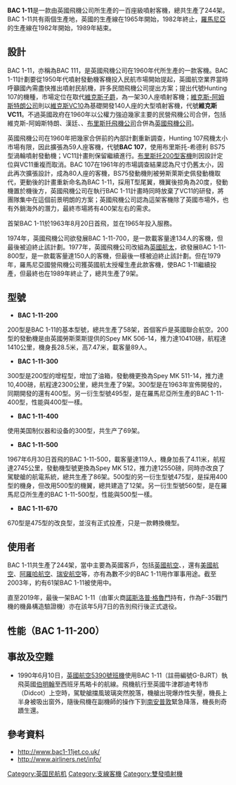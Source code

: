 {{infobox Aircraft
  |name = BAC 1-11
  |type = 双发喷气中短程2-3式[[窄体飞机|窄体]]干线民用飞行器
  |manufacturer = [[英國飛機公司|英國飛機公司]]
  |image = Image:British Island Airways at Basle - 1985.jpg
  |caption = 英國島嶼航空的BAC 1-11
  |designer = 
  |first flight = 1963年8月20日
  |introduced = 1965年－2019年
  |retired = 2019年5月7日
  |status = 全部退役
  |primary user = 
  |more users = <!--up to three more. please separate with <br/>.-->
  |produced = <!--years in production, e.g. 1970-1999, if still in active use but no longer built-->
  |number built = 244
  |unit cost = 
|developed from=
  |variants with their own articles = 
}}

'''BAC 1-11'''是一款由英國飛機公司所生產的一百座級噴射客機，總共生產了244架。BAC 1-11共有兩個生產地，英國的生產線在1965年開始，1982年終止，[[羅馬尼亞|羅馬尼亞]]的生產線在1982年開始，1989年結束。

== 設計 ==
BAC 1-11，亦稱為BAC 111，是英國飛機公司在1960年代所生產的一款客機。BAC 1-11計劃要從1950年代噴射發動機客機投入民航市場開始提起，英國航空業界當時呼籲國內需盡快推出噴射民航機，許多民間飛機公司提出方案；{{link-en|漢廷飛機公司|Hunting Aircraft}}提出代號Hunting 107的機種，市場定位在取代[[維克斯子爵|維克斯子爵]]，為一架30人座噴射客機；[[維克斯-阿姆斯特朗公司|維克斯-阿姆斯特朗公司]]則以[[維克斯VC10|維克斯VC10]]為基礎開發140人座的大型噴射客機，代號'''維克斯VC11'''。不過英國政府在1960年以公權力強迫幾家主要的民營飛機公司合併，包括維克斯-阿姆斯特朗、漢廷、{{link-en|英國電器|English Electric}}、[[布里斯托飛機公司|布里斯托飛機公司]]合併為[[英國飛機公司|英國飛機公司]]。

英國飛機公司在1960年把幾家合併前的內部計劃重新調查，Hunting 107飛機太小市場有限，因此擴張為59人座客機，代號'''BAC 107'''，使用布里斯托-希德利 BS75型渦輪噴射發動機；VC11計畫則保留繼續進行。[[布里斯托200型客機|布里斯托200型客機]]則因設計定位與VC11重複而取消。BAC 107在1961年的市場調查結果認為尺寸仍舊太小，因此再次擴張設計，成為80人座的客機，BS75發動機則被勞斯萊斯史佩發動機取代，更動後的計畫重新命名為BAC 1-11，採用T型尾翼，機翼後掠角為20度，發動機置於機後方，英國飛機公司在執行BAC 1-11計畫時同時放棄了VC11的研發，將團隊集中在這個前景明朗的方案；英國飛機公司認為這架客機除了英國市場外，也有外銷海外的潛力，最終市場將有400架左右的需求。

首架BAC 1-11於1963年8月20日首飛，並在1965年投入服務。

1974年，英國飛機公司欲發展BAC 1-11-700，是一款載客量達134人的客機，但最後被迫終止該計劃。1977年，英國飛機公司改組為[[英國航太|英國航太]]，欲發展BAC 1-11-800型，是一款載客量達150人的客機，但最後一樣被迫終止該計劃。但在1979年，羅馬尼亞國營飛機公司獲英國航太授權生產此款客機，使BAC 1-11繼續投產，但最終也在1989年終止了，總共生產了9架。

== 型號 ==
*'''BAC 1-11-200'''
200型是BAC 1-11的基本型號，總共生產了58架，首個客戶是英國聯合航空。200型的發動機是由英國勞斯萊斯提供的Spey MK 506-14，推力達10410磅，航程達1410公里，機身長28.5米，高7.47米，載客量89人。
*'''BAC 1-11-300'''
300型是200型的增程型，增加了油箱，發動機更換為Spey MK 511-14，推力達10,400磅，航程達2300公里，總共生產了9架。300型是在1963年宣佈開發的，同期開發的還有400型。另一衍生型號495型，是在羅馬尼亞所生產的BAC 1-11-400型，性能與400型一樣。
*'''BAC 1-11-400'''
使用美国制仪器和设备的300型，共生产了69架。
*'''BAC 1-11-500'''
1967年6月30日首飛的BAC 1-11-500，載客量達119人，機身加長了4.11米，航程達2745公里，發動機型號更換為Spey MK 512，推力達12550磅，同時亦改良了駕駛艙的航電系統，總共生產了86架。500型的另一衍生型號475型，是採用400型的機身，但改用500型的機翼，總共建造了12架。另一衍生型號560型，是在羅馬尼亞所生產的BAC 1-11-500型，性能與500型一樣。
*'''BAC 1-11-670'''
670型是475型的改良型，並沒有正式投產，只是一款轉換機型。

== 使用者 ==
BAC 1-11共生產了244架，當中主要為英國客戶，包括[[英國航空|英國航空]]、{{link-en|萊克航空|Laker Airways}}，還有[[美國航空|美國航空]]、[[阿羅哈航空|阿羅哈航空]]、[[瑞安航空|瑞安航空]]等，亦有為數不少的BAC 1-11用作軍事用途。截至2003年，約有61架BAC 1-11被使用中。

直至2019年，最後一架BAC 1-11（由軍火商[[諾斯洛普·格魯門|諾斯洛普·格魯門]]持有，作為F-35戰鬥機的機鼻構造驗證機）亦在該年5月7日的告別飛行後正式退役。

== 性能（BAC 1-11-200） ==
{{aircraft specifications
<!-- if you do not understand how to use this template, please ask at [[Wikipedia_talk:WikiProject_Aircraft|Wikipedia talk:WikiProject Aircraft]] -->

<!-- please answer the following questions -->
|plane or copter?=plane
|jet or prop?=jet

<!-- Now, fill out the specs.  Please include units where appropriate (main comes first, alt in parentheses). If an item doesn't apply, like capacity, leave it blank. For additional lines, end your alt units with a right parenthesis ")" and start a new, fully-formatted line beginning with an asterisk "*" -->
|crew=5人
|capacity=89人
|length main=92尺6英寸
|length alt=28.5米
|span main=88尺6英寸
|span alt=26.9米
|height main=23尺9英寸
|height alt=7.2米
|area main=1,003尺²
|area alt=93.2米²
|empty weight main=46,405磅
|empty weight alt=21,049公斤
|loaded weight main=<!-- lb-->
|loaded weight alt=<!-- kg-->
|max takeoff weight main=74,500磅
|max takeoff weight alt=33,800公斤

|engine (jet)=勞斯萊斯 spey MK 506
|type of jet=[[渦扇發動機|渦扇發動機]]
|number of jets=2
|thrust main=10,410磅力
|thrust alt=

|max speed main=470海里
|max speed alt=540英里, 870公里/時
|cruise speed main=430海里
|cruise speed alt=495英里, 795 公里/時
|range main=1,250海里
|range alt=1,440英里, 2,320公里
|ceiling main=35,000尺
|ceiling alt=10,700米
|climb rate main=<!-- ft/min-->
|climb rate alt=<!-- m/s-->
|loading main=<!-- lb/ft²-->
|loading alt=<!-- kg/m²-->
|thrust/weight=<!-- a unitless ratio -->

}}

== 事故及空難 ==
*1990年6月10日，[[英國航空5390號班機事故|英國航空5390號班機]]使用BAC 1-11（註冊編號G-BJRT）執飛英國[[伯明翰|伯明翰]]至西班牙馬略卡的航線。飛機航行至英國牛津郡迪考特市（Didcot）上空時，駕駛艙擋風玻璃突然脫落，機艙出現爆炸性失壓，機長上半身被吸出窗外，隨後飛機在副機師的操作下到[[南安普敦|南安普敦]]緊急降落，機長則奇蹟生還。

== 參考資料 ==
*[http://www.bac1-11jet.co.uk/ http://www.bac1-11jet.co.uk/]{{Wayback|url=http://www.bac1-11jet.co.uk/ |date=20080512000144 }}
*[http://www.airliners.net/info/ http://www.airliners.net/info/]{{Wayback|url=http://www.airliners.net/info/ |date=20071213034414 }}

{{BAE aircraft}}

[[Category:英国民航机|Category:英国民航机]]
[[Category:支線客機|Category:支線客機]]
[[Category:雙發噴射機|Category:雙發噴射機]]